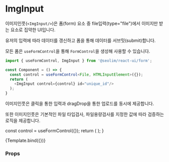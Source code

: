 
<Meta title="form/ImgInput" component={ImgInput} />

# ImgInput

이미지인풋(`<ImgInput/>`)은 폼(form) 요소 중 file입력(type="file")에서 이미지만 받는 요소로 집약한 UI입니다.

유저의 입력에 따라 데이터를 갱신하고 폼을 통해 데이터를 서브밋(submit)합니다.

모든 폼은 `useFormControl`을 통해 `FormControl`을 생성해 사용할 수 있습니다.

```typescript
import { useFormControl, ImgInput } from '@seolim/react-ui/form';

const Component = () => {
  const control = useFormControl<File, HTMLInputElement>({});
  return (
    <ImgInput control={control} id="unique_id"/>
  );
}
```

이미지인풋은 클릭을 통한 입력과 dragDrop을 통한 업로드를 동시에 제공합니다.

또한 이미지인풋은 기본적인 파일 타입검사, 파일용량검사를 지정한 값에 따라 검증하는 로직을 제공합니다.

  const control = useFormControl({});
  return (
    <ImgInput control={control} id="unique_id"/>
  );
}

<Canvas>
  <Story name="ImgInput"
    parameters={{ layout: 'centered' }}>
    {Template.bind({})}
  </Story>
</Canvas>

### Props

<ArgsTable of={ImgInput} />

